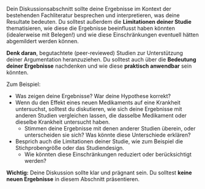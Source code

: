 Dein Diskussionsabschnitt sollte deine Ergebnisse im Kontext der bestehenden Fachliteratur besprechen und interpretieren, was deine Resultate bedeuten. Du solltest außerdem die **Limitationen deiner Studie** thematisieren, wie diese die Ergebnisse beeinflusst haben könnten (idealerweise mit Belegen!) und wie diese Einschränkungen eventuell hätten abgemildert werden können.

**Denk daran**, begutachtete (peer-reviewed) Studien zur Unterstützung deiner Argumentation heranzuziehen. Du solltest auch über die **Bedeutung deiner Ergebnisse** nachdenken und wie diese **praktisch anwendbar** sein könnten.

Zum Beispiel:

- Was zeigen deine Ergebnisse? War deine Hypothese korrekt?
- Wenn du den Effekt eines neuen Medikaments auf eine Krankheit untersuchst, solltest du diskutieren, wie sich deine Ergebnisse mit anderen Studien vergleichen lassen, die dasselbe Medikament oder dieselbe Krankheit untersucht haben.
  - Stimmen deine Ergebnisse mit denen anderer Studien überein, oder unterscheiden sie sich? Was könnte diese Unterschiede erklären?
- Besprich auch die Limitationen deiner Studie, wie zum Beispiel die Stichprobengröße oder das Studiendesign.
  - Wie könnten diese Einschränkungen reduziert oder berücksichtigt werden?

**Wichtig:** Deine Diskussion sollte klar und prägnant sein. Du solltest **keine neuen Ergebnisse** in diesem Abschnitt präsentieren.
